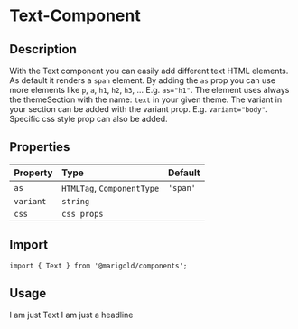 
<Meta title="Components/Text" />

# Text-Component

## Description

With the Text component you can easily add different text HTML elements. As default it renders a `span` element.
By adding the `as` prop you can use more elements like `p`, `a`, `h1`, `h2`, `h3`, ... E.g. `as="h1"`.
The element uses always the themeSection with the name: `text` in your given theme. The variant in your section can be added with the variant prop. E.g. `variant="body"`.
Specific css style prop can also be added.

## Properties

| Property  | Type                       | Default  |
| :-------- | :------------------------- | :------- |
| `as`      | `HTMLTag`, `ComponentType` | `'span'` |
| `variant` | `string`                   |          |
| `css`     | `css props`                |          |

## Import

```tsx
import { Text } from '@marigold/components';
```

## Usage

<Preview>
  <Story name="text">
    <Text as="p" variant="body">
      I am just Text
    </Text>
  </Story>
</Preview>

<Preview>
  <Story name="text2">
    <Text as="h1" variant="heading">
      I am just a headline
    </Text>
  </Story>
</Preview>
